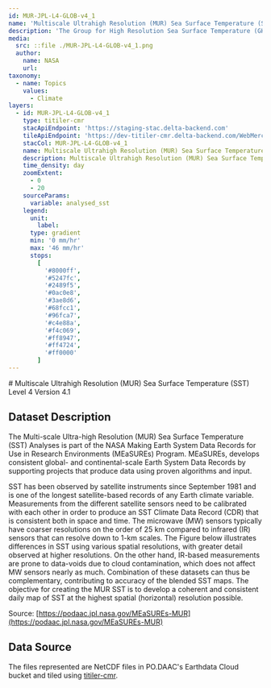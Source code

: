 ```yaml
---
id: MUR-JPL-L4-GLOB-v4_1
name: 'Multiscale Ultrahigh Resolution (MUR) Sea Surface Temperature (SST) Level 4 Version 4.1'
description: 'The Group for High Resolution Sea Surface Temperature (GHRSST) Level 4 sea surface temperature analysis is produced as a retrospective dataset (four day latency) and near-real-time dataset (one day latency) at the JPL Physical Oceanography DAAC.'
media:
  src: ::file ./MUR-JPL-L4-GLOB-v4_1.png
  author:
    name: NASA
    url:
taxonomy:
  - name: Topics
    values:
      - Climate
layers:
  - id: MUR-JPL-L4-GLOB-v4_1
    type: titiler-cmr
    stacApiEndpoint: 'https://staging-stac.delta-backend.com'
    tileApiEndpoint: 'https://dev-titiler-cmr.delta-backend.com/WebMercatorQuad/tilejson.json'
    stacCol: MUR-JPL-L4-GLOB-v4_1
    name: Multiscale Ultrahigh Resolution (MUR) Sea Surface Temperature (SST) Level 4 Version 4.1
    description: Multiscale Ultrahigh Resolution (MUR) Sea Surface Temperature (SST) Level 4 Version 4.1
    time_density: day
    zoomExtent:
      - 0
      - 20
    sourceParams:
      variable: analysed_sst
    legend:
      unit:
        label:
      type: gradient
      min: '0 mm/hr'
      max: '46 mm/hr'
      stops:
        [
          '#8000ff',
          '#5247fc',
          '#2489f5',
          '#0ac0e8',
          '#3ae8d6',
          '#68fcc1',
          '#96fca7',
          '#c4e88a',
          '#f4c069',
          '#ff8947',
          '#ff4724',
          '#ff0000'
        ]
---
```


<Block>
<Prose>
# Multiscale Ultrahigh Resolution (MUR) Sea Surface Temperature (SST) Level 4 Version 4.1

## Dataset Description

The Multi-scale Ultra-high Resolution (MUR) Sea Surface Temperature (SST) Analyses is part of the NASA Making Earth System Data Records for Use in Research Environments (MEaSUREs) Program. MEaSUREs, develops consistent global- and continental-scale Earth System Data Records by supporting projects that produce data using proven algorithms and input.

SST has been observed by satellite instruments since September 1981 and is one of the longest satellite-based records of any Earth climate variable. Measurements from the different satellite sensors need to be calibrated with each other in order to produce an SST Climate Data Record (CDR) that is consistent both in space and time. The microwave (MW) sensors typically have coarser resolutions on the order of 25 km compared to infrared (IR) sensors that can resolve down to 1-km scales. The Figure below illustrates differences in SST using various spatial resolutions, with greater detail observed at higher resolutions. On the other hand, IR-based measurements are prone to data-voids due to cloud contamination, which does not affect MW sensors nearly as much. Combination of these datasets can thus be complementary, contributing to accuracy of the blended SST maps. The objective for creating the MUR SST is to develop a coherent and consistent daily map of SST at the highest spatial (horizontal) resolution possible.

Source: [https://podaac.jpl.nasa.gov/MEaSUREs-MUR](https://podaac.jpl.nasa.gov/MEaSUREs-MUR)

## Data Source

The files represented are NetCDF files in PO.DAAC's Earthdata Cloud bucket and tiled using [titiler-cmr](https://github.com/developmentseed/titiler-cmr).

</Prose>
</Block>
